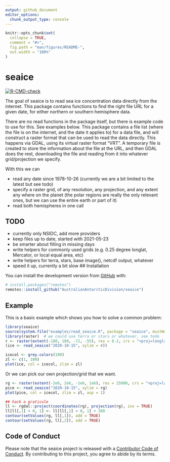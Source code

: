 ```yaml
---
output: github_document
editor_options: 
  chunk_output_type: console
---
```


<!-- README.md is generated from README.Rmd. Please edit that file -->

```r
knitr::opts_chunk$set(
  collapse = TRUE,
  comment = "#>",
  fig.path = "man/figures/README-",
  out.width = "100%"
)
```

# seaice

<!-- badges: start -->
[![R-CMD-check](https://github.com/AustralianAntarcticDivision/seaice/workflows/R-CMD-check/badge.svg)](https://github.com/AustralianAntarcticDivision/seaice/actions)
<!-- badges: end -->

The goal of seaice is to read sea ice concentration data directly from the internet. This package contains functions to 
find the right file URL for a given date, for either northern or southern hemisphere data. 

There are no read functions in the package itself, but there is example code to use for this. See examples below. 
This package contains a file list (where the file is on the internet, and the date it applies to) for a data file, and will
construct a raster format that can be used to read the data directly. This happens via GDAL, using its virtual raster format "VRT". A temporary file is created to store the information about the file at the URL, and then GDAL does the rest, downloading the file and reading from it into whatever grid/projection we specify. 

With this we can 

- read any date since 1978-10-26 (currently we are a bit limited to the latest but see todo)
- specify a raster grid, of any resolution, any projection, and any extent any where on the planet (the polar regions are really the only relevant ones, but we can use the entire earth or part of it)
- read both hemispheres in one call

## TODO

- currently only NSIDC, add more providers
- keep files up to date, started with 2021-05-23
- be smarter about filling in missing days
- write helpers for commonly used grids (e.g. 0.25 degree longlat, Mercator, or local equal area, etc)
- write helpers for terra, stars, base image(), netcdf output, whatever
- speed it up, currently a bit slow 
## Installation

You can install the development version from [GitHub](https://github.com/) with:

``` r
# install.packages("remotes")
remotes::install_github("AustralianAntarcticDivision/seaice")
```

## Example

This is a basic example which shows you how to solve a common problem:

```r
library(seaice)
source(system.file("examples/read_seaice.R", package = "seaice", mustWork = TRUE))
library(raster)  # we could use terra or stars or whatever, see todo 
r <- raster(extent(-180, 180, -72, -55), res = 0.2, crs = "+proj=longlat")
(ice <- read_seaice("2020-10-15", xylim = r))

icecol <- grey.colors(100)
zl <- c(1, 100)
plot(ice, col = icecol, zlim = zl)
```

Or we can pick our own projection/grid that we want. 

```r
rg <- raster(extent(-2e6, 2e6, -1e6, 1e6), res = 25000, crs = "+proj=laea +lat_0=-60 +lon_0=180")
pice <- read_seaice("2020-10-15", xylim = rg)
plot(pice, col = icecol, zlim = zl, asp = 1)

## hack a graticule
ll <- rgdal::project(coordinates(rg), projection(rg), inv = TRUE)
ll[ll[,1] < 0, 1] <- ll[ll[,1] < 0, 1] + 360
contour(setValues(rg, ll[,1]), add = TRUE)
contour(setValues(rg, ll[,2]), add = TRUE)

```


## Code of Conduct
  
Please note that the seaice project is released with a [Contributor Code of Conduct](https://contributor-covenant.org/version/2/0/CODE_OF_CONDUCT.html). By contributing to this project, you agree to abide by its terms.

